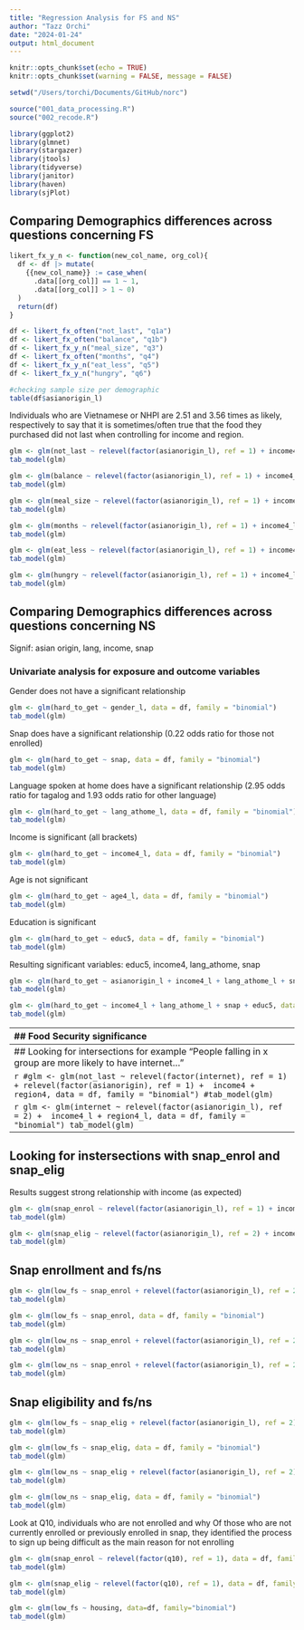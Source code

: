 ```yaml
---
title: "Regression Analysis for FS and NS"
author: "Tazz Orchi"
date: "2024-01-24"
output: html_document
---
```


```r
knitr::opts_chunk$set(echo = TRUE)
knitr::opts_chunk$set(warning = FALSE, message = FALSE) 

setwd("/Users/torchi/Documents/GitHub/norc")

source("001_data_processing.R")
source("002_recode.R")

library(ggplot2)
library(glmnet)
library(stargazer)
library(jtools)
library(tidyverse)
library(janitor)
library(haven)
library(sjPlot)
```

## Comparing Demographics differences across questions concerning FS

```r
likert_fx_y_n <- function(new_col_name, org_col){
  df <- df |> mutate(
    {{new_col_name}} := case_when(
      .data[[org_col]] == 1 ~ 1,
      .data[[org_col]] > 1 ~ 0)
  )
  return(df)
}
```

```r
df <- likert_fx_often("not_last", "q1a")
df <- likert_fx_often("balance", "q1b")
df <- likert_fx_y_n("meal_size", "q3")
df <- likert_fx_often("months", "q4")
df <- likert_fx_y_n("eat_less", "q5")
df <- likert_fx_y_n("hungry", "q6")
```

```r
#checking sample size per demographic
table(df$asianorigin_l)
```

Individuals who are Vietnamese or NHPI are 2.51 and 3.56 times as likely, respectively to say that it is sometimes/often true that the food they purchased did not last when controlling for income and region.

```r
glm <- glm(not_last ~ relevel(factor(asianorigin_l), ref = 1) + income4_l + region4_l, data = df, family = "binomial")
tab_model(glm)
```

```r
glm <- glm(balance ~ relevel(factor(asianorigin_l), ref = 1) + income4_l + region4_l, data = df, family = "binomial")
tab_model(glm)
```

```r
glm <- glm(meal_size ~ relevel(factor(asianorigin_l), ref = 1) + income4_l + region4_l, data = df, family = "binomial")
tab_model(glm)
```

```r
glm <- glm(months ~ relevel(factor(asianorigin_l), ref = 1) + income4_l + region4_l, data = df, family = "binomial")
tab_model(glm)
```

```r
glm <- glm(eat_less ~ relevel(factor(asianorigin_l), ref = 1) + income4_l + region4_l, data = df, family = "binomial")
tab_model(glm)
```

```r
glm <- glm(hungry ~ relevel(factor(asianorigin_l), ref = 1) + income4_l + region4_l, data = df, family = "binomial")
tab_model(glm)
```

## Comparing Demographics differences across questions concerning NS

Signif: asian origin, lang, income, snap

### Univariate analysis for exposure and outcome variables 

Gender does not have a significant relationship 
```r
glm <- glm(hard_to_get ~ gender_l, data = df, family = "binomial")
tab_model(glm)
```

Snap does have a significant relationship (0.22 odds ratio for those not enrolled)

```r
glm <- glm(hard_to_get ~ snap, data = df, family = "binomial")
tab_model(glm)
```

Language spoken at home does have a significant relationship (2.95 odds ratio for tagalog and 1.93 odds ratio for other language)
```r
glm <- glm(hard_to_get ~ lang_athome_l, data = df, family = "binomial")
tab_model(glm)
```

Income is significant (all brackets)

```r
glm <- glm(hard_to_get ~ income4_l, data = df, family = "binomial")
tab_model(glm)
```

Age is not significant 

```r
glm <- glm(hard_to_get ~ age4_l, data = df, family = "binomial")
tab_model(glm)
```

Education is significant

```r
glm <- glm(hard_to_get ~ educ5, data = df, family = "binomial")
tab_model(glm)
```

Resulting significant variables: educ5, income4, lang_athome, snap

```r
glm <- glm(hard_to_get ~ asianorigin_l + income4_l + lang_athome_l + snap + educ5, data = df, family = "binomial")
tab_model(glm)
```

```r
glm <- glm(hard_to_get ~ income4_l + lang_athome_l + snap + educ5, data = df, family = "binomial")
tab_model(glm)
```
----------------------------------------------------------------------------------------------------------
## Food Security significance

Signif: asian origin, income, region, lang, snap

## Comparing Income

We use Income as a Reference category (people making between 60K-100K) and want to compare the odds ratio of the other categories. 

Those with income under 30K are 3 times as likely to have less food security

```r
glm <- glm(low_fs ~ relevel(factor(income4_l), ref = 3) + region4_l + asianorigin_l + lang_athome_l, data = df, family = "binomial")
tab_model(glm)
```
## Comparing Age

```r
glm <- glm(low_fs ~ relevel(factor(age4_l), ref = 1) + income4_l + region4_l + asianorigin_l + lang_athome_l, data = df, family = "binomial")
tab_model(glm)
```

## Comparing asianorigin

```r
glm <- glm(low_fs ~ relevel(factor(asianorigin_l), ref = 2) + income4_l + region4_l + lang_athome_l, data = df, family = "binomial")
tab_model(glm)
```

```r
glm <- glm(low_ns ~ relevel(factor(asianorigin_l), ref = 2) + income4_l + region4_l + lang_athome_l, data = df, family = "binomial")
tab_model(glm)
```


```r
glm <- glm(low_fs ~ asianorigin_l + income4_l + region4_l + lang_athome_l, data = df, family = "binomial")
tab_model(glm)
```

## Comparing Gender

```r
glm <- glm(low_fs ~ relevel(factor(gender_l), ref = 1) + income4_l + region4_l, data = df, family = "binomial")
tab_model(glm)
```

## Comparing employment status 

```r
glm <- glm(low_fs ~ relevel(factor(employ), ref = 1) + income4_l + region4_l + asianorigin_l + snap + lang_athome_l, data = df, family = "binomial")
tab_model(glm)
```

## Comparing Internet access 

```r
glm <- glm(low_fs ~ relevel(factor(internet_l), ref = 1) + income4_l + region4_l + asianorigin_l + snap + lang_athome_l, data = df, family = "binomial")
tab_model(glm)
```

## Comparing housing reference 

```r
glm <- glm(low_fs ~ relevel(factor(housing), ref = 1) + income4_l + region4_l + asianorigin_l + snap + lang_athome_l, data = df, family = "binomial")
tab_model(glm)
```

Question here: How do we communicate these findings where we control for factors like hhsize and housing, income, etc. and see these significant relationships  

```r
glm <- glm(low_fs ~ relevel(factor(housing), ref = 1) + income4_l + region4_l + asianorigin_l + hhsize + lang_athome_l, data = df, family = "binomial")
tab_model(glm)
```
-----------------------------------------------------------------------------------------
## Looking for intersections for example "People falling in x group are more likely to have internet..." 

```r
#glm <- glm(not_last ~ relevel(factor(internet), ref = 1) + relevel(factor(asianorigin), ref = 1) +  income4 + region4, data = df, family = "binomial")
#tab_model(glm)
```

```r
glm <- glm(internet ~ relevel(factor(asianorigin_l), ref = 2) +  income4_l + region4_l, data = df, family = "binomial")
tab_model(glm)
```

-----------------------------------------------------------------------------------------
## Looking for instersections with snap_enrol and snap_elig

Results suggest strong relationship with income (as expected)
```r
glm <- glm(snap_enrol ~ relevel(factor(asianorigin_l), ref = 1) + income4_l + region4_l, data = df, family = "binomial")
tab_model(glm)
```

```r
glm <- glm(snap_elig ~ relevel(factor(asianorigin_l), ref = 2) + income4_l + region4_l, data = df, family = "binomial")
tab_model(glm)
```

## Snap enrollment and fs/ns

```r
glm <- glm(low_fs ~ snap_enrol + relevel(factor(asianorigin_l), ref = 2) + income4_l + region4_l, data = df, family = "binomial")
tab_model(glm)
```

```r
glm <- glm(low_fs ~ snap_enrol, data = df, family = "binomial")
tab_model(glm)
```

```r
glm <- glm(low_ns ~ snap_enrol + relevel(factor(asianorigin_l), ref = 2) + income4_l + region4_l, data = df, family = "binomial")
tab_model(glm)
```

```r
glm <- glm(low_ns ~ snap_enrol + relevel(factor(asianorigin_l), ref = 2), data = df, family = "binomial")
tab_model(glm)
```

## Snap eligibility and fs/ns

```r
glm <- glm(low_fs ~ snap_elig + relevel(factor(asianorigin_l), ref = 2) + income4_l + region4_l, data = df, family = "binomial")
tab_model(glm)
```

```r
glm <- glm(low_fs ~ snap_elig, data = df, family = "binomial")
tab_model(glm)
```

```r
glm <- glm(low_ns ~ snap_elig + relevel(factor(asianorigin_l), ref = 2) + income4_l + region4_l, data = df, family = "binomial")
tab_model(glm)
```

```r
glm <- glm(low_ns ~ snap_elig, data = df, family = "binomial")
tab_model(glm)
```

Look at Q10, individuals who are not enrolled and why 
Of those who are not currently enrolled or previously enrolled in snap, they identified the process to sign up being difficult as the main reason for not enrolling

```r
glm <- glm(snap_enrol ~ relevel(factor(q10), ref = 1), data = df, family = "binomial")
tab_model(glm)
```

```r
glm <- glm(snap_elig ~ relevel(factor(q10), ref = 1), data = df, family = "binomial")
tab_model(glm)
```

```r
glm <- glm(low_fs ~ housing, data=df, family="binomial")
tab_model(glm)
```